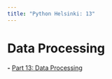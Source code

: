 ```yaml
---
title: "Python Helsinki: 13"
---
```


# Data Processing

**-** [Part 13: Data Processing](https://programming-24.mooc.fi/part-13/1-data-processing){.external target='_blank'}
